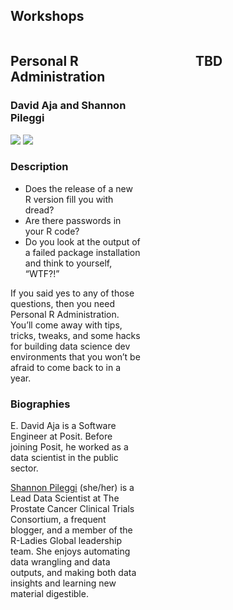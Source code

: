 ## Workshops

::: columns
::: {.column width="45%"}
## Personal R Administration 

### David Aja and Shannon Pileggi

![](images/david-aja.jpg) ![](images/Shannon_small.jpg) 

### Description

- Does the release of a new R version fill you with dread?
- Are there passwords in your R code?
- Do you look at the output of a failed package installation and think to yourself, “WTF?!”

If you said yes to any of those questions, then you need Personal R Administration. You'll come away with tips, tricks, tweaks, and some hacks for building data science dev environments that you won't be afraid to come back to in a year.


### Biographies

E. David Aja is a Software Engineer at Posit. Before joining Posit, he worked as a data scientist in the public sector.

[Shannon Pileggi](https://www.pipinghotdata.com/) (she/her) is a Lead Data Scientist at The Prostate Cancer Clinical Trials Consortium, a frequent blogger, and a member of the R-Ladies Global leadership team. She enjoys automating data wrangling and data outputs, and making both data insights and learning new material digestible.

:::

::: {.column width="10%"}
<!-- empty column to create gap -->
:::

::: {.column width="45%"}
## TBD


:::
:::

